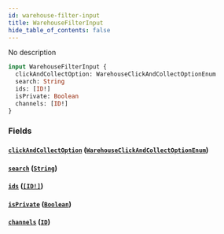 ```yaml
---
id: warehouse-filter-input
title: WarehouseFilterInput
hide_table_of_contents: false
---
```


No description

```graphql
input WarehouseFilterInput {
  clickAndCollectOption: WarehouseClickAndCollectOptionEnum
  search: String
  ids: [ID!]
  isPrivate: Boolean
  channels: [ID!]
}
```

### Fields

#### [`clickAndCollectOption`](#) ([`WarehouseClickAndCollectOptionEnum`](../../../developer/api-reference/enums/warehouse-click-and-collect-option-enum))

#### [`search`](#) ([`String`](../../../developer/api-reference/scalars/string))

#### [`ids`](#) ([`[ID!]`](../../../developer/api-reference/scalars/id))

#### [`isPrivate`](#) ([`Boolean`](../../../developer/api-reference/scalars/boolean))

#### [`channels`](#) ([`ID`](../../../developer/api-reference/scalars/id))
